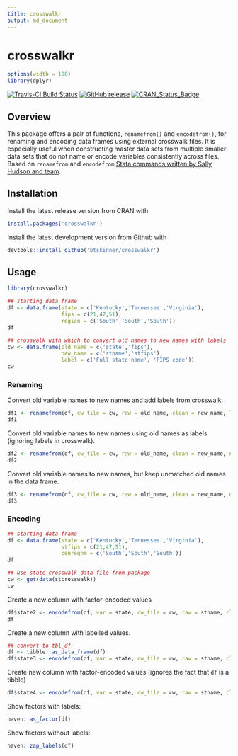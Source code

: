 ```yaml
---
title: crosswalkr
output: md_document
---
```


# crosswalkr

```r
options(width = 100)
library(dplyr)
```

[![Travis-CI Build Status](https://travis-ci.org/btskinner/crosswalkr.svg?branch=master)](https://travis-ci.org/btskinner/crosswalkr)
[![GitHub release](https://img.shields.io/github/release/btskinner/crosswalkr.svg)](https://github.com/btskinner/crosswalkr)
[![CRAN_Status_Badge](http://www.r-pkg.org/badges/version/crosswalkr)](http://cran.r-project.org/package=crosswalkr)

## Overview

This package offers a pair of functions, `renamefrom()` and
 `encodefrom()`, for renaming and encoding data frames using external
 crosswalk files. It is especially useful when constructing master
 data sets from multiple smaller data sets that do not name or encode
 variables consistently across files. Based on `renamefrom` and
 `encodefrom`
 [Stata commands written by Sally Hudson and team](https://github.com/slhudson/rename-and-encode).

## Installation

Install the latest release version from CRAN with

```r
install.packages('crosswalkr')
```

Install the latest development version from Github with

```r
devtools::install_github('btskinner/crosswalkr')
```

## Usage

```r
library(crosswalkr)

## starting data frame
df <- data.frame(state = c('Kentucky','Tennessee','Virginia'),
                 fips = c(21,47,51),
                 region = c('South','South','South'))
df

## crosswalk with which to convert old names to new names with labels
cw <- data.frame(old_name = c('state','fips'),
                 new_name = c('stname','stfips'),
                 label = c('Full state name', 'FIPS code'))
cw
```  

### Renaming

Convert old variable names to new names and add labels from crosswalk. 

```r
df1 <- renamefrom(df, cw_file = cw, raw = old_name, clean = new_name, label = label)
df1
```   

Convert old variable names to new names using old names as labels
(ignoring labels in crosswalk).
```r
df2 <- renamefrom(df, cw_file = cw, raw = old_name, clean = new_name, name_label = TRUE)
df2
```  

Convert old variable names to new names, but keep unmatched old names
in the data frame.
```r
df3 <- renamefrom(df, cw_file = cw, raw = old_name, clean = new_name, drop_extra = FALSE)
df3 
```

### Encoding

```r

## starting data frame
df <- data.frame(state = c('Kentucky','Tennessee','Virginia'),
                 stfips = c(21,47,51),
                 cenregnm = c('South','South','South'))
df

## use state crosswalk data file from package
cw <- get(data(stcrosswalk))
cw
```

Create a new column with factor-encoded values
```r
df$state2 <- encodefrom(df, var = state, cw_file = cw, raw = stname, clean = stfips, label = stabbr)
df
```  

Create a new column with labelled values.
```r
## convert to tbl_df
df <- tibble::as_data_frame(df)
df$state3 <- encodefrom(df, var = state, cw_file = cw, raw = stname, clean = stfips, label = stabbr)
```

Create new column with factor-encoded values (ignores the fact that `df` is a tibble)
```r
df$state4 <- encodefrom(df, var = state, cw_file = cw, raw = stname, clean = stfips, label = stabbr, ignore_tibble = TRUE)
```

Show factors with labels:
```r
haven::as_factor(df)
```
Show factors without labels:
```r
haven::zap_labels(df)
```
